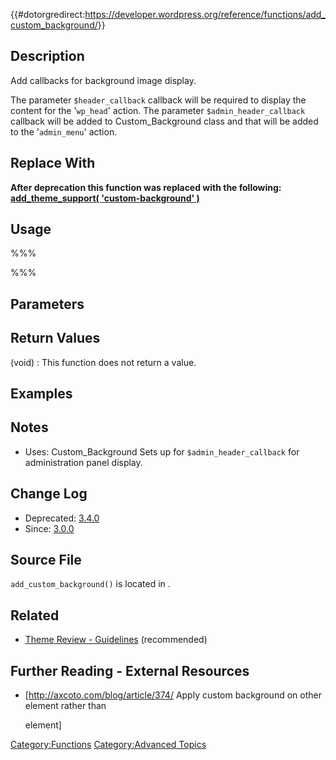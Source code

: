 {{#dotorgredirect:https://developer.wordpress.org/reference/functions/add_custom_background/}}

{{Languages|
{{en|Function Reference/add_custom_background}}
{{ja|関数リファレンス/add_custom_background}}
}}
{{Deprecated|new_function=add_theme_support|version=3.4}}

== Description ==

Add callbacks for background image display. 

The parameter <tt>$header_callback</tt> callback will be required to display the content for the '<tt>wp_head</tt>' action. The parameter <tt>$admin_header_callback</tt> callback will be added to Custom_Background class and that will be added to the '<tt>admin_menu</tt>' action. 

== Replace With ==

<b>After deprecation this function was replaced with the following: [[Function Reference/add theme support#Custom_Background|add_theme_support( 'custom-background' )]]</b>

== Usage ==

%%%<?php add_custom_background( $header_callback, $admin_header_callback, $admin_image_div_callback ) ?>%%%

== Parameters ==

{{Parameter|$header_callback|callback|Call on '<tt>wp_head</tt>' action.|optional|&#39;&#39;}}
{{Parameter|$admin_header_callback|callback|Call on custom background administration screen.|optional|&#39;&#39;}}
{{Parameter|$admin_image_div_callback|callback|Output a custom background image div on the custom background administration screen. Optional.|optional|&#39;&#39;}}

== Return Values ==

; (void) : This function does not return a value.

== Examples ==

<!-- Need creative examples. Feel free to link to external examples. -->

== Notes ==

* Uses: Custom_Background Sets up for <tt>$admin_header_callback</tt> for administration panel display.

== Change Log ==

* Deprecated: [[Version 3.4|3.4.0]]
* Since: [[Version 3.0|3.0.0]]

== Source File ==

<tt>add_custom_background()</tt> is located in {{Trac|wp-includes/deprecated.php}}.

== Related ==

* [[Theme Review#Functionality|Theme Review - Guidelines]] (recommended)

{{Theme Support}}

== Further Reading - External Resources ==

* [http://axcoto.com/blog/article/374/ Apply custom background on other element rather than <body> element]

{{Tag Footer}}

[[Category:Functions]]
[[Category:Advanced Topics]]